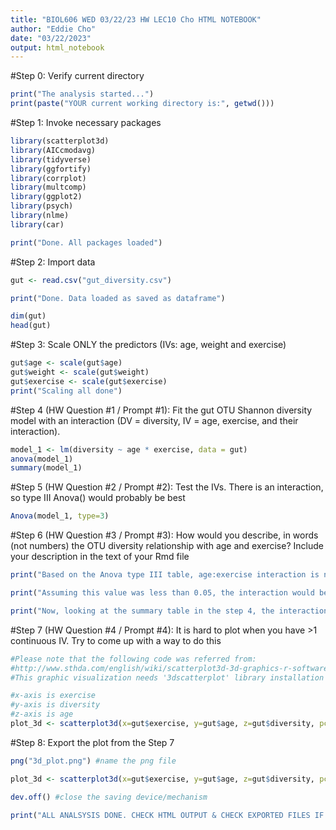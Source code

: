 ---
title: "BIOL606 WED 03/22/23 HW LEC10 Cho HTML NOTEBOOK"
author: "Eddie Cho"
date: "03/22/2023"
output: html_notebook
---

#Step 0: Verify current directory
```{r}
print("The analysis started...")
print(paste("YOUR current working directory is:", getwd()))
```

#Step 1: Invoke necessary packages
```{r setup, message=FALSE}
library(scatterplot3d)
library(AICcmodavg)
library(tidyverse)
library(ggfortify)
library(corrplot)
library(multcomp)
library(ggplot2)
library(psych)
library(nlme)
library(car)

print("Done. All packages loaded")
```

#Step 2: Import data
```{r}
gut <- read.csv("gut_diversity.csv")

print("Done. Data loaded as saved as dataframe")

dim(gut)
head(gut)
```

#Step 3: Scale ONLY the predictors (IVs: age, weight and exercise)
```{r}
gut$age <- scale(gut$age)
gut$weight <- scale(gut$weight)
gut$exercise <- scale(gut$exercise)
print("Scaling all done")
```

#Step 4 (HW Question #1 / Prompt #1): Fit the gut OTU Shannon diversity model with an interaction (DV = diversity, IV = age, exercise,  and their interaction).
```{r}
model_1 <- lm(diversity ~ age * exercise, data = gut)
anova(model_1)
summary(model_1)
```

#Step 5 (HW Question #2 / Prompt #2): Test the IVs. There is an interaction, so type III Anova() would probably be best 
```{r}
Anova(model_1, type=3)
```

#Step 6 (HW Question #3 / Prompt #3): How would you describe, in  words (not numbers) the OTU diversity relationship with age and exercise? Include your  description in the text of your Rmd file
```{r}
print("Based on the Anova type III table, age:exercise interaction is not sigificant because it is bigger than 0.05. The computed value is  0.1405.")

print("Assuming this value was less than 0.05, the interaction would be sigificant. Given exercise is siginifcant predictor of our response, diversity, the exercise would be predicted by diversity and how predictions occurs, it would be modulated by exercise")

print("Now, looking at the summary table in the step 4, the interaction has negative values, which indicates negative directionality.  The exercise is siginificant so more exercise means more divesity. However, the interaction indicates which one affects which. For example, we do nt know  if age affects exercise or exercise affects age assuming the interaction is siginificant.")
```

#Step 7 (HW Question #4 / Prompt #4): It is hard to plot when you have >1 continuous IV. Try to come up with a way to do this
```{r}
#Please note that the following code was referred from: 
#http://www.sthda.com/english/wiki/scatterplot3d-3d-graphics-r-software-and-data-visualization
#This graphic visualization needs '3dscatterplot' library installation 

#x-axis is exercise
#y-axis is diversity
#z-axis is age
plot_3d <- scatterplot3d(x=gut$exercise, y=gut$age, z=gut$diversity, pch = 19, color = "steelblue",grid = TRUE, box = TRUE, tick.marks=TRUE, angle = 50, xlab = "Exercise", ylab = "Diversity", zlab= "Age",   main = "3D Plot of Exercise vs Diversity vs Age" )
```

#Step 8: Export the plot from the Step 7
```{r}
png("3d_plot.png") #name the png file

plot_3d <- scatterplot3d(x=gut$exercise, y=gut$age, z=gut$diversity, pch = 19, color = "steelblue",grid = TRUE, box = TRUE, tick.marks=TRUE, angle = 50, xlab = "Exercise", ylab = "Diversity", zlab= "Age",   main = "3D Plot of Exercise vs Diversity vs Age" ) #plot

dev.off() #close the saving device/mechanism 
```

```{r}
print("ALL ANALSYSIS DONE. CHECK HTML OUTPUT & CHECK EXPORTED FILES IF ANY. HAVE A GREAT DAY☺︎︎")
```